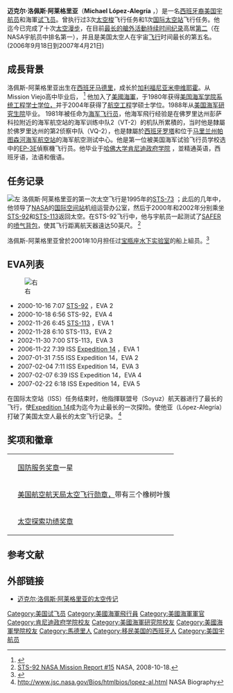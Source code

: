 {{NoteTA
|G1=航太
}}
{{Infobox astronaut
|image       = Michael Lopez-Alegria.jpg
|rank        = [[File:US_Navy_O6_insignia.svg|10px]][[美國海軍|美國海軍]][[舰长_(海军)|上校]]
|insignia    = [[File:Sts-73-patch.png|45px]] [[File:Sts-92-patch.svg|45px]] [[File:Sts-113-patch.png|45px]] [[File:Soyuz_TMA-9_Patch.png|45px]] [[File:ISS_Expedition_14_patch.png|45px]]
|missions    = [[STS-73|STS-73]]，[[STS-92|STS-92]]，[[STS-113|STS-113]]，[[联盟TMA-9|联盟TMA-9]] ({{le|远征14|Expedition 14}})，[[公理1號|公理1號]]
|eva_time    = 67小時40分鐘76秒
|evas        = 10
|space_time  = 257天22時46秒
|occupation  = Engineering [[试飞员|试飞员]]
|type        = [[NASA|NASA]] / [[公理航天|Axiom]]的太空人
|birth_place = 西班牙[[馬德里|馬德里]]
|birth_date  = {{Birth date and age|1958|05|30}}
|nationality = [[美利堅合眾國|美利堅合眾國]]
|status      = 退役 (NASA) <br> 活跃 (公理航天)
|retirement  = 2012年5月12日
}}

'''迈克尔·洛佩斯·阿莱格里亚'''（'''Michael López-Alegría''' ，{{bd|1958年|5月30日||}}）是一名[[西班牙裔|西班牙裔]][[美国人|美国]][[宇航员|宇航员]]和海軍[[试飞员|试飞员]]。曾执行过3次[[航天飞机|太空梭]]飞行任务和1次[[国际空间站|国际太空站]]飞行任务。他迄今已完成了十次[[舱外活动|太空漫步]]，在目前[[累計艙外活動列表|最长的艙外活動持续时间纪录]]高居[[累計艙外活動列表|第二]]（在NASA宇航员中排名第一），并且是美国太空人在宇宙[[航天|飞行]]时间最长的第五名。(2006年9月18日到2007年4月21日)

== 成長背景 ==
洛佩斯-阿莱格里亚出生在[[西班牙|西班牙]][[马德里|马德里]]，成长於[[加利福尼亚州|加利福尼亚]][[米申维耶霍_(加利福尼亚州)|米申维耶霍]]。从Mission Viejo高中毕业后， <ref name="orangecoast">{{Cite journal|title=Space of Honor|last=Khatchatryan|first=Astgik|date=May 2020|journal=Orange Coast|page=59}}</ref> 他加入了[[美國海軍|美國海軍]]，于1980年获得[[美国海军学院|美国海军学院]][[系统工程|系统工程]][[理學士|学士学位，]]并于2004年获得了[[航空太空工程學|航空工程]]学硕士学位。1988年从[[海军研究生院|美国海军研究生院]]毕业。 1981年被任命为[[海军航空兵|海军飞行员]]，他海军飛行经验是在佛罗里达州彭萨科拉附近的海军航空站的海军训练中队2（VT-2）的机队所累積的，当时他是隸屬於佛罗里达州的第2侦察中队（VQ-2），也是隸屬於[[罗塔_(加的斯省)|西班牙罗塔]]和位于[[马里兰州|马里兰州]][[帕图森河海军航空站|帕图森河海军航空站]]的海军航空测试中心。他是第一位被美国海军试验飞行员学校选中的[[EP-3偵察機|EP-3E]]偵察機飞行员。他毕业于[[哈佛大学|哈佛大学]][[肯尼迪政府学院|肯尼迪政府学院]]<!--国家和国际安全高级管理人员课程。-->，並精通英语，西班牙语，法语和俄语。

== 任务记录 ==
[[File:Lopez-Alegria_after_landing.jpg|左]]
洛佩斯·阿莱格里亚的第一次太空飞行是1995年的[[STS-73|STS-73]] ；此后的几年中，他领导了[[美国国家航空航天局|NASA]]的[[国际空间站|国际空间站]]机组运营办公室，然后于2000年和2002年分别乘坐[[STS-92|STS-92]]和[[STS-113|STS-113]]返回太空。在STS-92飞行中，他与宇航员{{le|彼得·维索夫|Jeff Wisoff}}一起测试了[[EVA救援的简化援助|SAFER]]的[[噴射背包|喷气背包]]，使其飞行距离航天器遠达50英尺。 <ref>[http://science.ksc.nasa.gov/shuttle/missions/sts-92/news/sts-92-mcc-15.txt STS-92 NASA Mission Report #15] {{Wayback|url=http://science.ksc.nasa.gov/shuttle/missions/sts-92/news/sts-92-mcc-15.txt |date=20201125061013 }} NASA, 2008-10-18.</ref>

洛佩斯-阿莱格里亚曾於2001年10月担任过[[水瓶座实验室|宝瓶座]][[水下栖息地|水下实验室]]的船上組员。<ref name="history">{{Cite web|title=NASA – NEEMO History|url=http://www.nasa.gov/mission_pages/NEEMO/history.html|accessdate=2011-09-22|author=NASA|date=2006-03-21|publisher=[[NASA|National Aeronautics and Space Administration]]|archive-date=2006-10-08|archive-url=https://web.archive.org/web/20061008171834/http://www.nasa.gov/mission_pages/NEEMO/history.html|dead-url=no}}</ref>

== EVA列表 ==
[[File:Lopez-Alegria_EVA.jpg|右]]

* 2000-10-16 7:07 [[STS-92|STS-92]] ，EVA 2
* 2000-10-18 6:56 STS-92，EVA 4
* 2002-11-26 6:45 [[STS-113|STS-113]] ，EVA 1
* 2002-11-28 6:10 STS-113，EVA 2
* 2002-11-30 7:00 STS-113，EVA 3
* 2006-11-22 7:39 ISS [[远征14|Expedition 14]] ，EVA 1
* 2007-01-31 7:55 ISS Expedition 14，EVA 2
* 2007-02-04 7:11 ISS Expedition 14，EVA 3
* 2007-02-07 6:39 ISS Expedition 14，EVA 4
* 2007-02-22 6:18 ISS Expedition 14，EVA 5

在国际太空站（ISS）任务结束时，他指揮联盟号（Soyuz）航天器进行了最长的飞行，使[[远征14|Expedition 14]]成为迄今为止最长的一次探险。使他亚（López-Alegría）打破了美国太空人最长的太空飞行记录。 <ref>http://www.jsc.nasa.gov/Bios/htmlbios/lopez-al.html {{Wayback|url=http://www.jsc.nasa.gov/Bios/htmlbios/lopez-al.html |date=20180727063336 }} NASA Biography</ref>

== 奖项和徽章 ==
{|
|{{Ribbon devices|number=1|type=service-star|ribbon=National Defense Service Medal ribbon.svg|width=80}}
|[[國防部服役獎章|国防服务奖章]]一星
|-
|{{Ribbon devices|number=3|type=oak|ribbon=SpaceFltRib.gif|width=80}}
|[[美國宇航局太空飛行獎章|美国航空航天局太空飞行勋章，]]带有三个橡树叶簇
|-
|{{ribbon devices|number=0|type=blank|ribbon=Medal For Merit in an Space Exploration (Russia 2010) ribbon.svg|width=80}}
|[[太空探索優異獎章|太空探索功绩奖章]]
|}

== 参考文献 ==
{{Include-NASA}}{{Reflist}}

== 外部链接 ==

* [http://www.spacefacts.de/bios/astronauts/english/lopez-alegris_michael.htm 迈克尔·洛佩斯·阿莱格里亚的太空传记] {{Wayback|url=http://www.spacefacts.de/bios/astronauts/english/lopez-alegris_michael.htm |date=20200205173806 }}
{{S-Start}}
{{S-bef|before=[[费奥多尔·尤尔奇欣|费奥多尔·尤尔奇欣]]}}
{{S-ttl|title=國際太空站遠征隊長|years=2006年7月6日到2007年4月21日}}
{{S-aft|after=[[帕维尔·维诺格拉多夫|帕维尔·维诺格拉多夫]]}}
{{Rail end}}
{{DEFAULTSORT: López-Alegría, Michael}}
[[Category:美国试飞员|Category:美国试飞员]]
[[Category:美國海軍飛行員|Category:美國海軍飛行員]]
[[Category:美國海軍軍官|Category:美國海軍軍官]]
[[Category:肯尼迪政府学院校友|Category:肯尼迪政府学院校友]]
[[Category:美國海軍研究院校友|Category:美國海軍研究院校友]]
[[Category:美國海軍學院校友|Category:美國海軍學院校友]]
[[Category:馬德里人|Category:馬德里人]]
[[Category:移民美国的西班牙人|Category:移民美国的西班牙人]]
[[Category:美国宇航员|Category:美国宇航员]]
